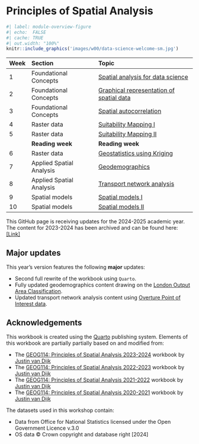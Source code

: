 # Principles of Spatial Analysis {.unnumbered}

```r
#| label: module-overview-figure
#| echo:  FALSE
#| cache: TRUE
#| out.width: "100%"
knitr::include_graphics('images/w00/data-science-welcome-sm.jpg') 
```

| Week | Section                  | Topic |
|:-----|:-------------------------|:-------------------------------------|
| 1    | Foundational Concepts    | [Spatial analysis for data science]({{< var urls.git-url-am >}}) |
| 2    | Foundational Concepts    | [Graphical representation of spatial data]({{< var urls.git-url-am >}}) |
| 3    | Foundational Concepts    | [Spatial autocorrelation]({{< var urls.git-url-am >}}) |
| 4    | Raster data              | [Suitability Mapping I]({{< var urls.git-url-am >}}) |
| 5    | Raster data              | [Suitability Mapping II]({{< var urls.git-url-am >}}) |
|      | **Reading week**         | **Reading week** |
| 6    | Raster data              | [Geostatistics using Kriging]({{< var urls.git-url-am >}}) |
| 7    | Applied Spatial Analysis | [Geodemographics]({{< var urls.geodemographics >}}) |
| 8    | Applied Spatial Analysis | [Transport network analysis]({{< var urls.transport-ntx >}}) |
| 9    | Spatial models           | [Spatial models I]({{< var urls.git-url-am >}}) |
| 10   | Spatial models           | [Spatial models II]({{< var urls.git-url-am >}}) |

::: {.callout-note}
This GitHub page is receiving updates for the 2024-2025 academic year. The content for 2023-2024 has been archived and can be found here: [\[Link\]](https://jtvandijk.github.io/GEOG0114_20232024)
:::

## Major updates {.unnumbered}
::: {.callout-note}
This year's version features the following **major** updates:

- Second full rewrite of the workbook using `Quarto`.
- Fully updated geodemographics content drawing on the [London Output Area Classification](https://doi.org/10.1177/23998083241242913).
- Updated transport network analysis content using [Overture Point of Interest data](https://journals.sagepub.com/doi/full/10.1177/23998083241263124).
:::

## Acknowledgements {.unnumbered}
This workbook is created using the [Quarto](https://quarto.org/) publishing system. Elements of this workbook are partially partially based on and modified from:

- The [GEOG114: Principles of Spatial Analysis 2023-2024](https://jtvandijk.github.io/GEOG0114_20232024/) workbook by [Justin van Dijk](https://www.mappingdutchman.com)
- The [GEOG114: Principles of Spatial Analysis 2022-2023](https://jtvandijk.github.io/GEOG0114_20222023/) workbook by [Justin van Dijk](https://www.mappingdutchman.com)
- The [GEOG114: Principles of Spatial Analysis 2021-2022](https://jtvandijk.github.io/GEOG0114_20212022/) workbook by [Justin van Dijk](https://www.mappingdutchman.com)
- The [GEOG114: Principles of Spatial Analysis 2020-2021](https://jtvandijk.github.io/GEOG0114_20202021/) workbook by [Justin van Dijk](https://www.mappingdutchman.com)

The datasets used in this workshop contain:

- Data from Office for National Statistics licensed under the Open Government Licence v.3.0
- OS data © Crown copyright and database right [2024]